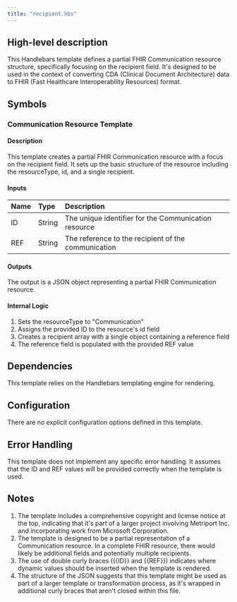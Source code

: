 ```yaml
---
title: "recipient.hbs"
---
```


## High-level description
This Handlebars template defines a partial FHIR Communication resource structure, specifically focusing on the recipient field. It's designed to be used in the context of converting CDA (Clinical Document Architecture) data to FHIR (Fast Healthcare Interoperability Resources) format.

## Symbols

### Communication Resource Template
#### Description
This template creates a partial FHIR Communication resource with a focus on the recipient field. It sets up the basic structure of the resource including the resourceType, id, and a single recipient.

#### Inputs
| Name | Type | Description |
|:-----|:-----|:------------|
| ID | String | The unique identifier for the Communication resource |
| REF | String | The reference to the recipient of the communication |

#### Outputs
The output is a JSON object representing a partial FHIR Communication resource.

#### Internal Logic
1. Sets the resourceType to "Communication"
2. Assigns the provided ID to the resource's id field
3. Creates a recipient array with a single object containing a reference field
4. The reference field is populated with the provided REF value

## Dependencies
This template relies on the Handlebars templating engine for rendering.

## Configuration
There are no explicit configuration options defined in this template.

## Error Handling
This template does not implement any specific error handling. It assumes that the ID and REF values will be provided correctly when the template is used.

## Notes
1. The template includes a comprehensive copyright and license notice at the top, indicating that it's part of a larger project involving Metriport Inc. and incorporating work from Microsoft Corporation.
2. The template is designed to be a partial representation of a Communication resource. In a complete FHIR resource, there would likely be additional fields and potentially multiple recipients.
3. The use of double curly braces ({{ID}} and {{REF}}) indicates where dynamic values should be inserted when the template is rendered.
4. The structure of the JSON suggests that this template might be used as part of a larger template or transformation process, as it's wrapped in additional curly braces that aren't closed within this file.